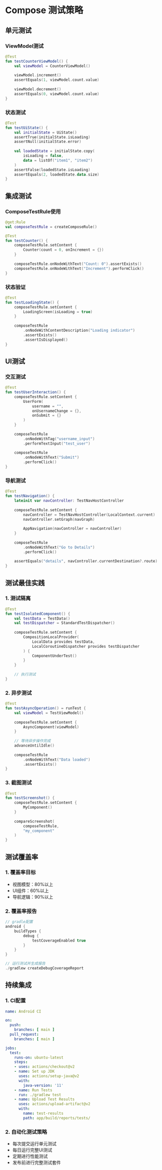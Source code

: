 # Compose 测试策略

## 单元测试

### ViewModel测试
```kotlin
@Test
fun testCounterViewModel() {
    val viewModel = CounterViewModel()
    
    viewModel.increment()
    assertEquals(1, viewModel.count.value)
    
    viewModel.decrement()
    assertEquals(0, viewModel.count.value)
}
```

### 状态测试
```kotlin
@Test
fun testUiState() {
    val initialState = UiState()
    assertTrue(initialState.isLoading)
    assertNull(initialState.error)
    
    val loadedState = initialState.copy(
        isLoading = false,
        data = listOf("item1", "item2")
    )
    assertFalse(loadedState.isLoading)
    assertEquals(2, loadedState.data.size)
}
```

## 集成测试

### ComposeTestRule使用
```kotlin
@get:Rule
val composeTestRule = createComposeRule()

@Test
fun testCounter() {
    composeTestRule.setContent {
        Counter(count = 0, onIncrement = {})
    }
    
    composeTestRule.onNodeWithText("Count: 0").assertExists()
    composeTestRule.onNodeWithText("Increment").performClick()
}
```

### 状态验证
```kotlin
@Test
fun testLoadingState() {
    composeTestRule.setContent {
        LoadingScreen(isLoading = true)
    }
    
    composeTestRule
        .onNodeWithContentDescription("Loading indicator")
        .assertExists()
        .assertIsDisplayed()
}
```

## UI测试

### 交互测试
```kotlin
@Test
fun testUserInteraction() {
    composeTestRule.setContent {
        UserForm(
            username = "",
            onUsernameChange = {},
            onSubmit = {}
        )
    }
    
    composeTestRule
        .onNodeWithTag("username_input")
        .performTextInput("test_user")
    
    composeTestRule
        .onNodeWithText("Submit")
        .performClick()
}
```

### 导航测试
```kotlin
@Test
fun testNavigation() {
    lateinit var navController: TestNavHostController
    
    composeTestRule.setContent {
        navController = TestNavHostController(LocalContext.current)
        navController.setGraph(navGraph)
        
        AppNavigation(navController = navController)
    }
    
    composeTestRule
        .onNodeWithText("Go to Details")
        .performClick()
    
    assertEquals("details", navController.currentDestination?.route)
}
```

## 测试最佳实践

### 1. 测试隔离
```kotlin
@Test
fun testIsolatedComponent() {
    val testData = TestData()
    val testDispatcher = StandardTestDispatcher()
    
    composeTestRule.setContent {
        CompositionLocalProvider(
            LocalData provides testData,
            LocalCoroutineDispatcher provides testDispatcher
        ) {
            ComponentUnderTest()
        }
    }
    
    // 执行测试
}
```

### 2. 异步测试
```kotlin
@Test
fun testAsyncOperation() = runTest {
    val viewModel = TestViewModel()
    
    composeTestRule.setContent {
        AsyncComponent(viewModel)
    }
    
    // 等待异步操作完成
    advanceUntilIdle()
    
    composeTestRule
        .onNodeWithText("Data loaded")
        .assertExists()
}
```

### 3. 截图测试
```kotlin
@Test
fun testScreenshot() {
    composeTestRule.setContent {
        MyComponent()
    }
    
    compareScreenshot(
        composeTestRule,
        "my_component"
    )
}
```

## 测试覆盖率

### 1. 覆盖率目标
- 视图模型：80%以上
- UI组件：60%以上
- 导航逻辑：90%以上

### 2. 覆盖率报告
```kotlin
// gradle配置
android {
    buildTypes {
        debug {
            testCoverageEnabled true
        }
    }
}

// 运行测试并生成报告
./gradlew createDebugCoverageReport
```

## 持续集成

### 1. CI配置
```yaml
name: Android CI

on:
  push:
    branches: [ main ]
  pull_request:
    branches: [ main ]

jobs:
  test:
    runs-on: ubuntu-latest
    steps:
    - uses: actions/checkout@v2
    - name: Set up JDK
      uses: actions/setup-java@v2
      with:
        java-version: '11'
    - name: Run Tests
      run: ./gradlew test
    - name: Upload Test Results
      uses: actions/upload-artifact@v2
      with:
        name: test-results
        path: app/build/reports/tests/
```

### 2. 自动化测试策略
- 每次提交运行单元测试
- 每日运行完整UI测试
- 定期进行性能测试
- 发布前进行完整测试套件